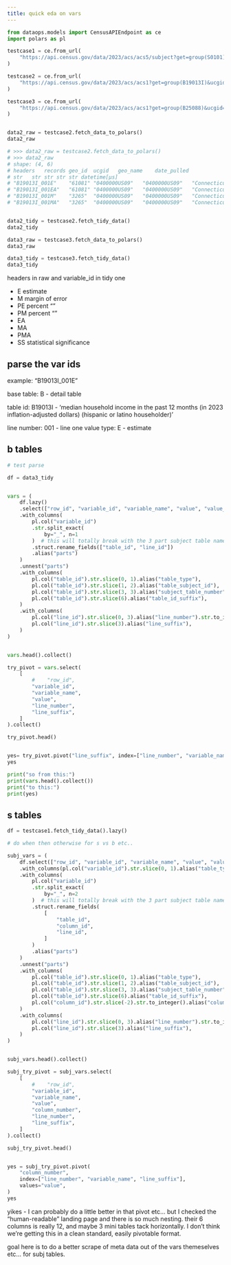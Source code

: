 ```yaml
---
title: quick eda on vars
---
```


```python

from dataops.models import CensusAPIEndpoint as ce
import polars as pl

testcase1 = ce.from_url(
    "https://api.census.gov/data/2023/acs/acs5/subject?get=group(S0101)&ucgid=0400000US09"
)

testcase2 = ce.from_url(
    "https://api.census.gov/data/2023/acs/acs1?get=group(B19013I)&ucgid=0400000US09"
)

testcase3 = ce.from_url(
    "https://api.census.gov/data/2023/acs/acs1?get=group(B25088)&ucgid=0400000US09"
)


data2_raw = testcase2.fetch_data_to_polars()
data2_raw

# >>> data2_raw = testcase2.fetch_data_to_polars()
# >>> data2_raw
# shape: (4, 6)
# headers	records	geo_id	ucgid	geo_name	date_pulled
# str	str	str	str	str	datetime[μs]
# "B19013I_001E"	"61081"	"0400000US09"	"0400000US09"	"Connecticut"	2025-07-11 13:07:03.642779
# "B19013I_001EA"	"61081"	"0400000US09"	"0400000US09"	"Connecticut"	2025-07-11 13:07:03.642779
# "B19013I_001M"	"3265"	"0400000US09"	"0400000US09"	"Connecticut"	2025-07-11 13:07:03.642779
# "B19013I_001MA"	"3265"	"0400000US09"	"0400000US09"	"Connecticut"	2025-07-11 13:07:03.642779


data2_tidy = testcase2.fetch_tidy_data()
data2_tidy

data3_raw = testcase3.fetch_data_to_polars()
data3_raw

data3_tidy = testcase3.fetch_tidy_data()
data3_tidy

```

headers in raw and variable_id in tidy one

- E estimate
- M margin of error
- PE percent ""
- PM percent ""
- EA
- MA
- PMA
- SS  statistical significance

## parse the var ids

example: "B19013I_001E"

base table: B - detail table

table id: B19013I -  'median household income in the past 12 months 
(in 2023 inflation-adjusted dollars) (hispanic or latino householder)'

line number: 001 - line one
value type: E - estimate

## b tables

```python
# test parse

df = data3_tidy


vars = (
    df.lazy()
    .select(["row_id", "variable_id", "variable_name", "value", "value_type"])
    .with_columns(
        pl.col("variable_id")
        .str.split_exact(
            by="_", n=1
        )  # this will totally break with the 3 part subject table names
        .struct.rename_fields(["table_id", "line_id"])
        .alias("parts")
    )
    .unnest("parts")
    .with_columns(
        pl.col("table_id").str.slice(0, 1).alias("table_type"),
        pl.col("table_id").str.slice(1, 2).alias("table_subject_id"),
        pl.col("table_id").str.slice(3, 3).alias("subject_table_number"),
        pl.col("table_id").str.slice(6).alias("table_id_suffix"),
    )
    .with_columns(
        pl.col("line_id").str.slice(0, 3).alias("line_number").str.to_integer(),
        pl.col("line_id").str.slice(3).alias("line_suffix"),
    )
)


vars.head().collect()


```



```python
try_pivot = vars.select(
    [
        #    "row_id",
        "variable_id",
        "variable_name",
        "value",
        "line_number",
        "line_suffix",
    ]
).collect()

try_pivot.head()


yes= try_pivot.pivot("line_suffix", index=["line_number", "variable_name"], values="value")
yes
```



```python
print("so from this:")
print(vars.head().collect())
print("to this:")
print(yes)
```



## s tables


```python


df = testcase1.fetch_tidy_data().lazy()

# do when then otherwise for s vs b etc..

subj_vars = (
    df.select(["row_id", "variable_id", "variable_name", "value", "value_type"])
    .with_columns(pl.col("variable_id").str.slice(0, 1).alias("table_type"))
    .with_columns(
        pl.col("variable_id")
        .str.split_exact(
            by="_", n=2
        )  # this will totally break with the 3 part subject table names
        .struct.rename_fields(
            [
                "table_id",
                "column_id",
                "line_id",
            ]
        )
        .alias("parts")
    )
    .unnest("parts")
    .with_columns(
        pl.col("table_id").str.slice(0, 1).alias("table_type"),
        pl.col("table_id").str.slice(1, 2).alias("table_subject_id"),
        pl.col("table_id").str.slice(3, 3).alias("subject_table_number"),
        pl.col("table_id").str.slice(6).alias("table_id_suffix"),
        pl.col("column_id").str.slice(-2).str.to_integer().alias("column_number"),
    )
    .with_columns(
        pl.col("line_id").str.slice(0, 3).alias("line_number").str.to_integer(),
        pl.col("line_id").str.slice(3).alias("line_suffix"),
    )
)


subj_vars.head().collect()

```


```python
subj_try_pivot = subj_vars.select(
    [
        #    "row_id",
        "variable_id",
        "variable_name",
        "value",
        "column_number",
        "line_number",
        "line_suffix",
    ]
).collect()

subj_try_pivot.head()


yes = subj_try_pivot.pivot(
    "column_number",
    index=["line_number", "variable_name", "line_suffix"],
    values="value",
)
yes

```


yikes - I can probably do a little better in that pivot etc...
but I checked the "human-readable" landing page and there is
so much nesting. their 6 columns is really 12, and maybe 3 mini
tables tack horizontally. I don't think we're getting this in a clean
standard, easily pivotable format.

goal here is to do a better scrape of meta data out of the vars themeselves etc...
for subj tables.